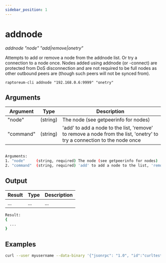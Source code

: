 ```yaml
---
sidebar_position: 1
---
```


# addnode

*addnode "node" "add|remove|onetry"*

Attempts to add or remove a node from the addnode list. Or try a connection to a node once.
Nodes added using addnode (or -connect) are protected from DoS disconnection and are not required to be
full nodes as other outbound peers are (though such peers will not be synced from).

`raptoreum-cli addnode "192.168.0.6:9999" "onetry"`

<!-- <ReactPlayer playing controls url={[
    {src: `${require('./assets/placeholder.webm').default}`, type: 'video/webm'}]} /> -->


## Arguments

| Argument | Type | Description |
|--|--|--|
| "node" | (string) | The node (see getpeerinfo for nodes) |
| "command" | (string) | 'add' to add a node to the list, 'remove' to remove a node from the list, 'onetry' to try a connection to the node once |

```bash

Arguments:
1. "node"     (string, required) The node (see getpeerinfo for nodes)
2. "command"  (string, required) 'add' to add a node to the list, 'remove' to remove a node from the list, 'onetry' to try a connection to the node once
```

## Output

| Result | Type | Description |
|--|--|--|
| ... | ... | ... |

```bash
Result:
{
  ...
}
```


## Examples

```bash
curl --user myusername --data-binary '{"jsonrpc": "1.0", "id":"curltest", "method": "addnode", "params": ["192.168.0.6:9999", "onetry"] }' -H 'content-type: text/plain;' http://127.0.0.1:9998/
```


